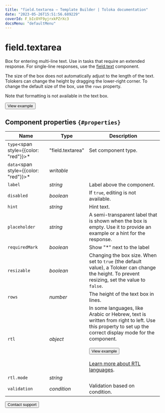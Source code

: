 ```yaml
---
title: "field.textarea — Template Builder | Toloka documentation"
date: "2023-05-26T15:51:56.689229"
coverId: F_bIcOYF9yjrxkPZrXc3
docsMenu: "defaultMenu"
---
```



# field.textarea

Box for entering multi-line text. Use in tasks that require an extended response. For single-line responses, use the [field.text](/docs/template-builder/reference/field.text) component.

The size of the box does not automatically adjust to the length of the text. Tolokers can change the height by dragging the lower-right corner. To change the default size of the box, use the `rows` property.

Note that formatting is not available in the text box.

<Button themeColor="light" view="default" size="l" type="link" url="https://ya.cc/t/8LH9Vrwt3tz2pE">View example</Button>

## Component properties `{#properties}`

**Name** | **Type** | **Description**
----- | ----- | -----
`type`<span style={{color: "red"}}>\*</span> | "field.textarea" | Set component type.
`data`<span style={{color: "red"}}>\*</span> | _writable_ | <TolokaTbSourceDataWithValues/>
`label` | _string_ | Label above the component.
`disabled` | _boolean_ | If `true`, editing is not available.
`hint` | _string_ | Hint text.
`placeholder` | _string_ | A semi-transparent label that is shown when the box is empty. Use it to provide an example or a hint for the response.
`requiredMark` | _boolean_ | Show "\*" next to the label
`resizable` | _boolean_ | Changing the box size. When set to `true` (the default value), a Toloker can change the height. To prevent resizing, set the value to `false`.
`rows` | _number_ | The height of the text box in lines.
`rtl` | _object_ | In some languages, like Arabic or Hebrew, text is written from right to left. Use this property to set up the correct display mode for the component.<br/><br/><Button themeColor="light" view="default" size="l" type="link" url="https://ya.cc/t/tq6fCNm_3ttFBW">View example</Button><br/><br/>[Learn more about RTL languages](https://www.w3.org/International/questions/qa-scripts).
`rtl.mode` | _string_ | <FieldTextareaTable1/>
`validation` | _condition_ | Validation based on condition.

<Button themeColor="light" view="default" size="l" type="link" url="/docs/guide/troubleshooting/support?form-source=template-builder-reference-field-textarea">Contact support</Button>